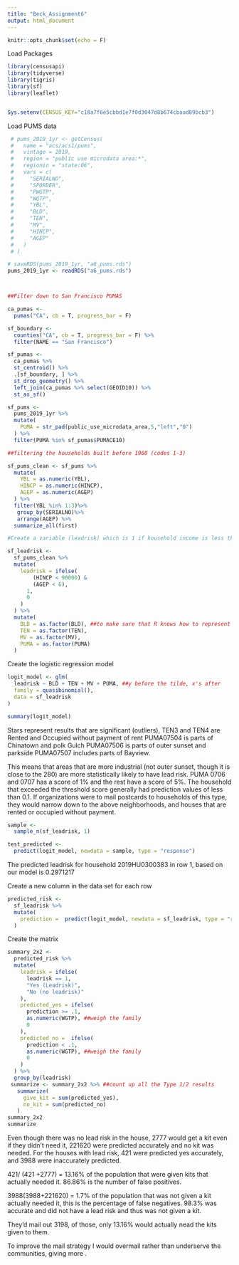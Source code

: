 ```yaml
---
title: "Beck_Assignment6"
output: html_document
---
```


```r
knitr::opts_chunk$set(echo = F)
```


Load Packages
```r
library(censusapi)
library(tidyverse)
library(tigris)
library(sf)
library(leaflet)


Sys.setenv(CENSUS_KEY="c18a7f6e5cbbd1e7f0d3047d8b674cbaad89bcb3")
```

Load PUMS data

```r
 # pums_2019_1yr <- getCensus(
 #   name = "acs/acs1/pums",
 #   vintage = 2019,
 #   region = "public use microdata area:*", 
 #   regionin = "state:06",
 #   vars = c(
 #     "SERIALNO",
 #     "SPORDER",
 #     "PWGTP",
 #     "WGTP",
 #     "YBL",
 #     "BLD",
 #     "TEN",
 #     "MV",
 #     "HINCP",
 #     "AGEP"
 #   )
 # )

# saveRDS(pums_2019_1yr, "a6_pums.rds")
pums_2019_1yr <- readRDS("a6_pums.rds")



##Filter down to San Francisco PUMAS

ca_pumas <-
  pumas("CA", cb = T, progress_bar = F)

sf_boundary <-
  counties("CA", cb = T, progress_bar = F) %>%
  filter(NAME == "San Francisco")

sf_pumas <-
  ca_pumas %>% 
  st_centroid() %>% 
  .[sf_boundary, ] %>% 
  st_drop_geometry() %>% 
  left_join(ca_pumas %>% select(GEOID10)) %>% 
  st_as_sf()

sf_pums <-
  pums_2019_1yr %>% 
  mutate(
    PUMA = str_pad(public_use_microdata_area,5,"left","0")
  ) %>% 
  filter(PUMA %in% sf_pumas$PUMACE10)

##filtering the households built before 1960 (codes 1-3)

sf_pums_clean <- sf_pums %>%
  mutate(
    YBL = as.numeric(YBL),
    HINCP = as.numeric(HINCP),
    AGEP = as.numeric(AGEP)
  ) %>% 
  filter(YBL %in% 1:3)%>%
   group_by(SERIALNO)%>%
   arrange(AGEP) %>%
  summarize_all(first)

#Create a variable (leadrisk) which is 1 if household income is less than $90K and the household has at least one child less than 6 years old, and 0 if not. Note that $90K is a simplification of the 80% of County AMI criteria from CES

sf_leadrisk <-
  sf_pums_clean %>% 
  mutate(
    leadrisk = ifelse(
        (HINCP < 90000) &
        (AGEP < 6),
      1,
      0
    )
  ) %>%
  mutate(
    BLD = as.factor(BLD), ##to make sure that R knows how to represent the data in the cols. 
    TEN = as.factor(TEN),
    MV = as.factor(MV),
    PUMA = as.factor(PUMA)
  )
```

Create the logistic regression model
```r
logit_model <- glm(
  leadrisk ~ BLD + TEN + MV + PUMA, ##y before the tilde, x's after
  family = quasibinomial(),
  data = sf_leadrisk
)

summary(logit_model)
```

Stars represent results that are significant (outliers), 
TEN3 and TEN4 are Rented and Occupied without payment of rent
PUMA07504 is parts of Chinatown and polk Gulch
PUMA07506 is parts of outer sunset and parkside
PUMA07507 includes parts of Bayview. 

This means that areas that are more industrial (not outer sunset, though it is close to the 280) are more statistically likely to have lead risk. PUMA 0706 and 0707 has a score of 1% and the rest have a score of 5%. The household that exceeded the threshold score generally had prediction values of less than 0.1. If organizations were to mail postcards to households of this type, they would narrow down to the above neighborhoods, and houses that are rented or occupied without payment. 


```r
sample <-
  sample_n(sf_leadrisk, 1)

test_predicted <-
  predict(logit_model, newdata = sample, type = "response")
```
The predicted leadrisk for household 2019HU0300383 in row 1, based on our model is 0.2971217

Create a new column in the data set for each row
```r
predicted_risk <- 
  sf_leadrisk %>%
  mutate(
    prediction =  predict(logit_model, newdata = sf_leadrisk, type = "response")
  )
```

Create the matrix
```r
summary_2x2 <-
  predicted_risk %>% 
  mutate(
    leadrisk = ifelse(
      leadrisk == 1, 
      "Yes (Leadrisk)", 
      "No (no leadrisk)"
    ),
    predicted_yes = ifelse(
      prediction >= .1,
      as.numeric(WGTP), ##weigh the family 
      0
    ),
    predicted_no =  ifelse(
      prediction < .1,
      as.numeric(WGTP), ##weigh the family 
      0
    )
  ) %>% 
  group_by(leadrisk)
 summarize <- summary_2x2 %>% ##count up all the Type 1/2 results
   summarize(
     give_kit = sum(predicted_yes),
     no_kit = sum(predicted_no)
   )
summary_2x2
summarize
```
Even though there was no lead risk in the house, 2777 would get a kit even if they didn't need it, 221620 were predicted accurately and no kit was needed. For the houses with lead risk, 421 were predicted yes accurately, and 3988 were inaccurately predicted. 

421/ (421 +2777) = 13.16% of the population that were given kits that actually needed it. 
86.86% is the number of false positives. 

3988(3988+221620) = 1.7% of the population that was not given a kit actually needed it, this is the percentage of false negatives. 
98.3% was accurate and did not have a lead risk and thus was not given a kit. 

They'd mail out 3198, of those, only 13.16% would actually nead the kits given to them. 

To improve the mail strategy I would overmail rather than underserve the communities, giving more . 



